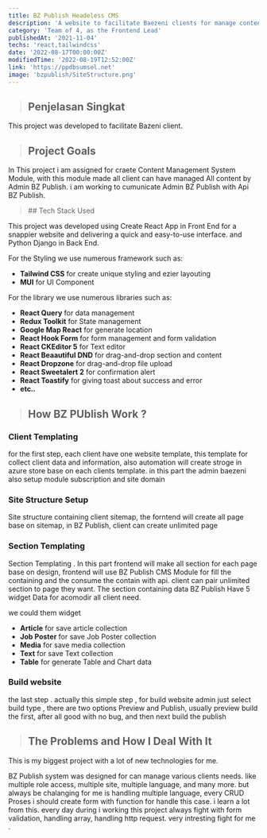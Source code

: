 ```yaml
---
title: BZ Publish Headeless CMS
description: 'A website to facilitate Baezeni clients for manage content.'
category: 'Team of 4, as the Frontend Lead'
publishedAt: '2021-11-04'
techs: 'react,tailwindcss'
date: '2022-08-17T00:00:00Z'
modifiedTime: '2022-08-19T12:52:00Z'
link: 'https://ppdbsumsel.net'
image: 'bzpublish/SiteStructure.png'
---
```


> ## Penjelasan Singkat

This project was developed to facilitate Bazeni client.

> ## Project Goals

In This project i am assigned for craete Content Management System Module, with this module made all client can have managed All content by Admin BZ Publish. i am working to cumunicate Admin BZ Publish with Api BZ Publish.

<blockquote className='with-icons'>
  ## Tech Stack Used
  <div className='not-prose mt-2'></div>
</blockquote>

This project was developed using Create React App in Front End for a snappier website and delivering a quick and easy-to-use interface. and Python Django in Back End.

For the Styling we use numerous framework such as:

- **Tailwind CSS** for create unique styling and ezier layouting
- **MUI** for UI Component

For the library we use numerous libraries such as:

- **React Query** for data management
- **Redux Toolkit** for State management
- **Google Map React** for generate location
- **React Hook Form** for form management and form validation
- **React CKEditor 5** for Text editor
- **React Beaautiful DND** for drag-and-drop section and content
- **React Dropzone** for drag-and-drop file upload
- **React Sweetalert 2** for confirmation alert
- **React Toastify** for giving toast about success and error
- **etc..**

> ## How BZ PUblish Work ?

### Client Templating

for the first step, each client have one website template, this template for collect client data and information, also automation will create stroge in azure store base on each clients template.
in this part the admin baezeni also setup module subscription and site domain

### Site Structure Setup

Site structure containing client sitemap, the forntend will create all page base on sitemap, in BZ Publish, client can create unlimited page

### Section Templating

Section Templating . In this part frontend will make all section for each page base on design, frontend will use BZ Publish CMS Module for fill the containing
and the consume the contain with api. client can pair unlimited section to page they want.
The section containing data BZ Publish Have 5 widget Data for acomodir all client need.

we could them widget

- **Article** for save article collection
- **Job Poster** for save Job Poster collection
- **Media** for save media collection
- **Text** for save Text collection
- **Table** for generate Table and Chart data

### Build website

the last step . actually this simple step , for build website admin just select build type , there are two options Preview and Publish, usually preview build the first, after all good with no bug, and then next build the publish

> ## The Problems and How I Deal With It

This is my biggest project with a lot of new technologies for me.

BZ Publish system was designed for can manage various clients needs. like multiple role access, multiple site, multiple language, and many more. but always be chalanging for me is handling multiple language, every CRUD Proses i should create form with function for handle this case. i learn a lot from this. every day during i working this project always fight with form validation, handling array, handling http request. very intresting fight for me .
